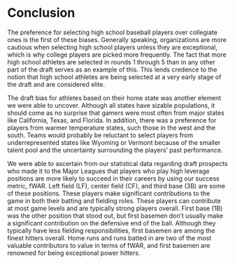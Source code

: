# Conclusion

The preference for selecting high school baseball players over collegiate ones is the first of these biases. Generally speaking, organizations are more cautious when selecting high school players unless they are exceptional, which is why college players are picked more frequently. The fact that more high school athletes are selected in rounds 1 through 5 than in any other part of the draft serves as an example of this. This lends credence to the notion that high school athletes are being selected at a very early stage of the draft and are considered elite.

The draft bias for athletes based on their home state was another element we were able to uncover. Although all states have sizable populations, it should come as no surprise that gamers were most often from major states like California, Texas, and Florida. In addition, there was a preference for players from warmer temperature states, such those in the west and the south. Teams would probably be reluctant to select players from underrepresented states like Wyoming or Vermont because of the smaller talent pool and the uncertainty surrounding the players' past performance.

We were able to ascertain from our statistical data regarding draft prospects who made it to the Major Leagues that players who play high leverage positions are more likely to succeed in their careers by using our success metric, fWAR. Left field (LF), center field (CF), and third base (3B) are some of these positions. These players make significant contributions to the game in both their batting and fielding roles. These players can contribute at most game levels and are typically strong players overall. First base (1B) was the other position that stood out, but first basemen don't usually make a significant contribution on the defensive end of the ball. Although they typically have less fielding responsibilities, first basemen are among the finest hitters overall. Home runs and runs batted in are two of the most valuable contributors to value in terms of fWAR, and first basemen are renowned for being exceptional power hitters.

